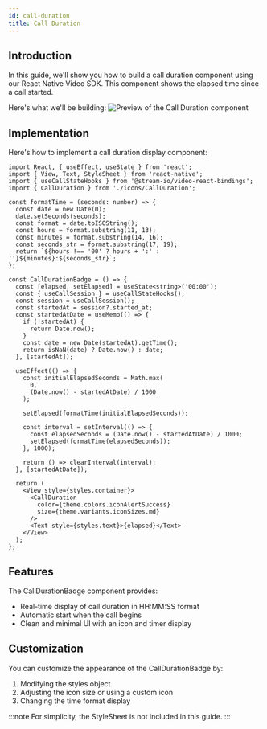 ```yaml
---
id: call-duration
title: Call Duration
---
```


## Introduction

In this guide, we'll show you how to build a call duration component using our React Native Video SDK. This component shows the elapsed time since a call started.

Here's what we'll be building:
![Preview of the Call Duration component](../assets/05-ui-cookbook/call-duration/duration-badge.png)

## Implementation

Here's how to implement a call duration display component:

```tsx
import React, { useEffect, useState } from 'react';
import { View, Text, StyleSheet } from 'react-native';
import { useCallStateHooks } from '@stream-io/video-react-bindings';
import { CallDuration } from './icons/CallDuration';

const formatTime = (seconds: number) => {
  const date = new Date(0);
  date.setSeconds(seconds);
  const format = date.toISOString();
  const hours = format.substring(11, 13);
  const minutes = format.substring(14, 16);
  const seconds_str = format.substring(17, 19);
  return `${hours !== '00' ? hours + ':' : ''}${minutes}:${seconds_str}`;
};

const CallDurationBadge = () => {
  const [elapsed, setElapsed] = useState<string>('00:00');
  const { useCallSession } = useCallStateHooks();
  const session = useCallSession();
  const startedAt = session?.started_at;
  const startedAtDate = useMemo(() => {
    if (!startedAt) {
      return Date.now();
    }
    const date = new Date(startedAt).getTime();
    return isNaN(date) ? Date.now() : date;
  }, [startedAt]);

  useEffect(() => {
    const initialElapsedSeconds = Math.max(
      0,
      (Date.now() - startedAtDate) / 1000
    );

    setElapsed(formatTime(initialElapsedSeconds));

    const interval = setInterval(() => {
      const elapsedSeconds = (Date.now() - startedAtDate) / 1000;
      setElapsed(formatTime(elapsedSeconds));
    }, 1000);

    return () => clearInterval(interval);
  }, [startedAtDate]);

  return (
    <View style={styles.container}>
      <CallDuration
        color={theme.colors.iconAlertSuccess}
        size={theme.variants.iconSizes.md}
      />
      <Text style={styles.text}>{elapsed}</Text>
    </View>
  );
};
```

## Features

The CallDurationBadge component provides:

- Real-time display of call duration in HH:MM:SS format
- Automatic start when the call begins
- Clean and minimal UI with an icon and timer display

## Customization

You can customize the appearance of the CallDurationBadge by:

1. Modifying the styles object
2. Adjusting the icon size or using a custom icon
3. Changing the time format display

:::note
For simplicity, the StyleSheet is not included in this guide.
:::
